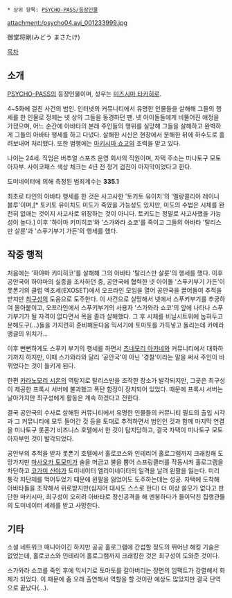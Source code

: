 * 상위 항목: [[PSYCHO-PASS/등장인물]]

attachment:/psycho04.avi_001233999.jpg

御堂将剛(みどう まさたけ)

[[목차]]
== 소개 ==
[[PSYCHO-PASS]]의 등장인물이며, 성우는 [[미즈시마 타카히로]].

4~5화에 걸친 사건의 범인. 인터넷의 커뮤니티에서 유명한 인물들을 살해해 그들의 행세를 한 인물로 정체는 넷 상의 그들을 동경하던 팬. 넷 아이돌들에게 비뚤어진 애정을 가졌으며, 어느 순간에 아바타의 본래 주인들의 행위를 실망해 그들을 살해하고 완벽하게 그들의 아바타 행세를 하고 다녔다. 살해한 시신은 현장에서 분해한 뒤에 하수도로 흘려보내어 처리했다. 또한 범행에는 [[마키시마 쇼고]]의 조력을 받고 있다.

나이는 24세. 직업은 버추얼 스포츠 운영 회사의 직원이며, 자택 주소는 미나토구 모토아자부. 사이코패스 색상 체크는 4년 전 정기 검진이 마지막이었다고 한다.

도미네이터에 의해 측정된 범죄계수는 '''335.1'''

최초로 타인의 아바타 행세를 한 것은 사고사한 '토키토 유이치'의 '멜랑콜리아 레이니 블루'이며,[* 토키토 유이치도 미도가 죽였을 가능성도 있지만, 미도의 수법은 시체를 완전히 없애는 것이지 사고사로 위장하는 것이 아니다. 토키도는 정말로 사고사했을 가능성이 높다.] 이후 '하야마 키미히코'와 '스가와라 쇼코'를 죽이고 그들의 아바타 '탈리스만 살룬'과 '스푸기부기 가든'의 행세를 했다.
 
== 작중 행적 ==
처음에는 '하야마 키미히코'를 살해해 그의 아바타 '탈리스만 살룬'의 행세를 했다. 이후 공안국이 하야마의 실종을 조사하던 중, 공안국에 협력한 넷 아이돌 '스푸키부기 가든'이 롯폰기의 클럽 엑조세(EXOSET)에서 오프라인 모임을 열어 공안국을 끌어들여 추적을 받지만 [[최구성]]의 도움으로 도주한다. 이 사건으로 실망해서 넷에서 스푸키부기를 추궁하여 몰아붙이고, 오프라인에서 스푸키부기의 사용자 '스가와라 쇼코'의 앞에 나타나 스푸기부기가 될 자격이 없다면서 목을 졸라 살해했다. 그 후 시체를 비닐시트위에 눕혀두고 분해도구(...)들을 가지런히 준비해둔다음 믹서기에 토마토를 가득넣고 돌리는데 카메라앵글의 위치가... 
 
이후 뻔뻔하게도 스푸키 부기의 행세를 하면서 [[츠네모리 아카네]]와 커뮤니티에서 대화하기까지 하지만, 이때 스가와라와 달리 '공안국'이 아닌 '경찰'이라는 말을 써서 주인이 바뀌었다는 것이 들키게 된다.

한편 [[카라노모리 시온]]의 역탐지로 탈리스만을 조작한 장소가 발각되지만, 그곳은 최구성이 제공한 프록시 서버에 불과했고 폭탄 함정이 장치되어 있었다. 때문에 프록시 서버는 날아가지만 최구성에게 활동은 계속 하겠다고 전한다.

결국 공안국의 수사로 살해된 커뮤니티에서 유명한 인물들의 커뮤니티 필드의 출입 시각과 그 커뮤니티에 모두 들어간 것 등을 토대로 추적하면서 범인인 것과 함께 마지막 연결을 미나토구 롯폰기 비즈니스 호텔에서 한 것이 탐지당하고, 결국 자택이 미나토구 모토아자부인 것이 발각되었다.
 
공안부의 추적을 받자 롯폰기 호텔에서 홀로코스와 인테리어 홀로그램까지 크래킹해 도망가지만 [[마사오카 토모미]]가 술을 머금고 불을 뿜어 스프링클러를 작동시켜 홀로그램을 차단하고 [[코가미 신야]]가 도미네이터 엘리미네이터의 일격을 날려 왼팔을 잃는다. 미리 통각 차단제를 먹어두었기 때문에 왼팔을 잃었어도 도주하는데는 성공. 자택에 도착해 아바타들을 조작해서 위로받지만(심지어 대사도 스스로 한다) 더 이상 쓸모가 없다고 판단한 마키시마, 최구성이 오히려 아바타로 정신공격을 해 멘붕하다가 들이닥친 집행관들의 도미네이터 세례를 받고 사망한다.

== 기타 ==
소셜 네트워크 매니아이긴 하지만 공공 홀로그램에 간섭할 정도의 뛰어난 해킹 기술은 없었는데, 홀로코스와 인테리어 홀로그램까지 크래킹한 것은 최구성이 도와준 것이다.

스가와라 쇼코를 죽인 후에 믹서기로 토마토를 갈아버리는 장면의 임팩트가 강렬해서 화제가 되었다. 이 때문에 좀 오래 출연해서 역할을 할 것이란 예상도 많았지만 결국 단역으로 끝났다(...).
 
